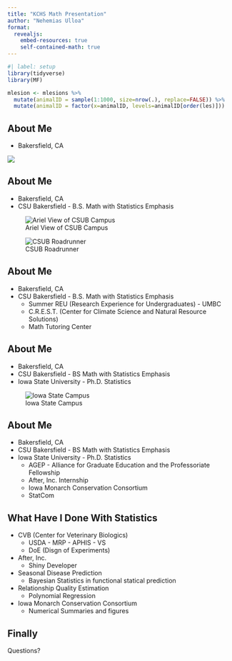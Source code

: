 ```yaml
---
title: "KCHS Math Presentation"
author: "Nehemias Ulloa"
format: 
  revealjs:
    embed-resources: true
    self-contained-math: true
---
```


```r
#| label: setup
library(tidyverse)
library(MF)

mlesion <- mlesions %>%
  mutate(animalID = sample(1:1000, size=nrow(.), replace=FALSE)) %>%
  mutate(animalID = factor(x=animalID, levels=animalID[order(les)]))
```



## About Me

+ Bakersfield, CA

![ ](Figures/Bakersfield_Map.jpg)


## About Me

+ Bakersfield, CA
+ CSU Bakersfield - B.S. Math with Statistics Emphasis

::: {layout-ncol=2}
![Ariel View of CSUB Campus](Figures/CSUB.jpg)

![CSUB Roadrunner](Figures/Roadrunner.jpg)
:::


## About Me

+ Bakersfield, CA
+ CSU Bakersfield - B.S. Math with Statistics Emphasis
    - Summer REU (Research Experience for Undergraduates) - UMBC
    - C.R.E.S.T. (Center for Climate Science and Natural Resource Solutions)
    - Math Tutoring Center


## About Me

+ Bakersfield, CA
+ CSU Bakersfield - BS Math with Statistics Emphasis
+ Iowa State University - Ph.D. Statistics

![Iowa State Campus](Figures/ISU.jpg)


## About Me

+ Bakersfield, CA
+ CSU Bakersfield - BS Math with Statistics Emphasis
+ Iowa State University - Ph.D. Statistics
  - AGEP - Alliance for Graduate Education and the Professoriate Fellowship
  - After, Inc. Internship
  - Iowa Monarch Conservation Consortium
  - StatCom


## What Have I Done With Statistics

::: {.incremental}
+ CVB (Center for Veterinary Biologics)
  - USDA - MRP - APHIS - VS
  - DoE (Disgn of Experiments)
+ After, Inc.
  - Shiny Developer
+ Seasonal Disease Prediction
  - Bayesian Statistics in functional statical prediction
+ Relationship Quality Estimation
  - Polynomial Regression
+ Iowa Monarch Conservation Consortium
  - Numerical Summaries and figures
  
:::




## Finally

Questions?
